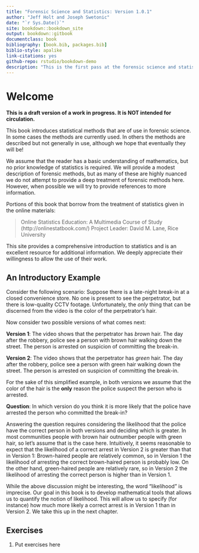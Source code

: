 ```yaml
--- 
title: "Forensic Science and Statistics: Version 1.0.1"
author: "Jeff Holt and Joseph Swetonic"
date: "`r Sys.Date()`"
site: bookdown::bookdown_site
output: bookdown::gitbook
documentclass: book
bibliography: [book.bib, packages.bib]
biblio-style: apalike
link-citations: yes
github-repo: rstudio/bookdown-demo
description: "This is the first pass at the forensic science and statistics book. The output format for this example is bookdown::gitbook."
---
```


# Welcome

**This is a draft version of a work in progress. It is NOT intended for circulation.**

This book introduces statistical methods that are of use in forensic science. 
In some cases the methods are currently used.
In others the methods are described but not generally in use, 
although we hope that eventually they will be!  

We assume that the reader has a basic understanding of mathematics, but no prior 
knowledge of statistics is required.
We will provide a modest description of forensic methods, but as many of these are 
highly nuanced we do not attempt to 
provide a deep treatment of forensic methods here. However, when possible we will 
try to provide references to more information.

Portions of this book that borrow from the treatment of statistics 
given in the online materials:

> Online Statistics Education: A Multimedia Course of Study (http://onlinestatbook.com/) 
> Project Leader: David M. Lane, Rice University

This site provides a comprehensive introduction to statistics and is an excellent 
resource for additional information. 
We deeply appreciate their willingness to allow the use of their work.

## An Introductory Example

Consider the following scenario:
Suppose there is a late-night break-in at a closed convenience store.
No one is present to see the perpetrator, but there is low-quality CCTV footage. 
Unfortunately, the *only* thing that can be discerned from the video is the 
color of the perpetrator's hair.

Now consider two possible versions of what comes next:

**Version 1**: The video shows that the perpetrator has *brown* hair. 
The day after the robbery, police see a person with brown hair walking down the street. 
The person is arrested on suspicion of committing the break-in.

**Version 2**: The video shows that the perpetrator has *green* hair.  The 
day after the robbery, police see a person with green hair walking down the street. 
The person is arrested on suspicion of committing the break-in.

For the sake of this simplified example, 
in both versions we assume that the color of the hair is the **only** reason the 
police suspect the person who is arrested.

**Question**: In which version do you think it is more likely that the police have 
arrested the person who committed the break-in?

Answering the question requires considering the likelihood that the police have 
the correct person in both versions and deciding which is greater.
In most communities people with brown hair outnumber people with green hair,
so let's assume that is the case here. Intuitively,
it seems reasonable to expect that the likelihood of a correct arrest in Version 2 is greater 
than that in Version 1: 
Brown-haired people are relatively common, so in Version 1 the likelihood of 
arresting the correct brown-haired person is probably low. 
On the other hand, green-haired people are relatively rare, so in Version 2 
the likelihood of arresting the correct person is higher than in Version 1.

While the above discussion might be interesting, the word "likelihood" is 
imprecise.  Our goal in this book is to develop mathematical tools that 
allows us to quantify the notion of likelihood. 
This will allow us 
to specify (for instance) how much more likely a correct arrest is in
Version 1 than in Version 2.  We take this up in the next chapter.

## Exercises

1. $\text{Put exercises here}$




